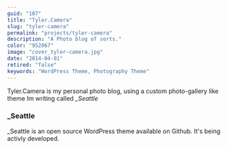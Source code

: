 ```yaml
---
guid: "107"
title: "Tyler.Camera"
slug: "tyler-camera"
permalink: "projects/tyler-camera"
description: "A Photo blog of sorts."
color: "952067"
image: "cover_tyler-camera.jpg"
date: "2014-04-01"
retired: "false"
keywords: "WordPress Theme, Photography Theme"
---
```


Tyler.Camera is my personal photo blog, using a custom photo-gallery like theme Im writing called *_Seattle*

### _Seattle

_Seattle is an open source WordPress theme available on Github. It's being activly developed.
